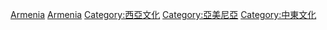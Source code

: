{{Commons cat|Culture of Armenia}}

[[Category:亚洲各国文化|Armenia]]
[[Category:欧洲各国文化|Armenia]]
[[Category:西亞文化|Category:西亞文化]]
[[Category:亞美尼亞|Category:亞美尼亞]]
[[Category:中東文化|Category:中東文化]]